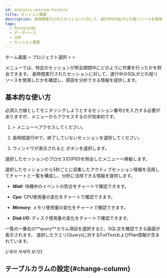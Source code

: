 ```yaml
---
id: analysis-session-history
title: セッション履歴
description: 長時間実行されたセッションに対して、遂行中のSQLがどれ程リソースを使用したかを確認し、原因を分析することができます。
tags:
  - PostgreSQL
  - データベース
  - 分析
  - セッション履歴
---
```


ホーム画面 > プロジェクト選択 > <Cmdname sid="side_analysis" className="uitext" /> > <Cmdname sid="side_sessionHistory" className="uitext" />

<Cmdname sid="side_sessionHistory" className="uitext" />メニューでは、特定のセッションが照会期間中にどのように作業を行ったかを照会できます。 長時間実行されたセッションに対して、遂行中のSQLがどれ程リソースを使用したかを確認し、原因を分析できる情報を提供します。

## 基本的な使い方

必須入力値としてモニタリングしようとするセッション番号(<Cmdname sid="TTL06802" className="uitext" />)を入力する必要がありますが、<Cmdname sid="side_dbMonitoring" className="uitext" />メニューからアクセスするのが効率的です。

1. <Cmdname sid="side_dashboard" className="uitext" /> &gt; <Cmdname sid="side_dbMonitoring" className="uitext" />メニューへアクセスしてください。

2. 長時間遂行中で、終了していないセッションを選択してください。

   <ImgLang img='db-session-history-01.png' desc='インスタンス' />

3. <Cmdname sid="session_detail" className="uitext" />ウィンドウが表示されると<Cmdname sid="TTL06721" className="uitext" /> ボタンを選択します。

   <ImgLang img='db-session-history-02.png' desc='セッション履歴' />

選択したセッションのプロセスID(PID)を照会した<Cmdname sid="side_sessionHistory" className="uitext" />メニューへ移動します。

<ImgLang img='db-session-history-03.png' desc='セッション履歴' />

選択したセッションから5秒ごとに収集したアクティブセッション情報を活用してチャートと一覧を構成し、分析に活用できる情報を提供します。 

- **_Wait_**: 待機中のイベントの割合をチャートで確認できます。

- **_Cpu_**: CPU使用量の変化をチャートで確認できます。

- **_Memory_**: メモリ使用量の変化をチャートで確認できます。

- **_Disk I/O_**: ディスク使用量の変化をチャートで確認できます。

一覧の一番右の**_query_**カラム項目を選択すると、SQL文を確認できる<Cmdname sid="TTL06224" className="uitext" />画面が表示されます。 選択したクエリ(Query)に対するFullTextおよびPlan情報が含まれています。

{/*쿼리 자세히 보기*/}

<Dbquerydetails />

## テーブルカラムの設定{#change-column}


<Dbv2dataeditcolumn />
